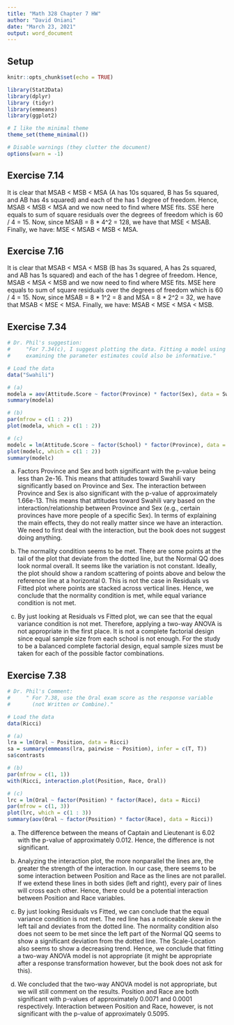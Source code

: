 ```yaml
---
title: "Math 328 Chapter 7 HW"
author: "David Oniani"
date: "March 23, 2021"
output: word_document
---
```


<!-- Do Exercises 7.14, 7.16, 7.34, and 7.38, using R Markdown. -->

## Setup

```r
knitr::opts_chunk$set(echo = TRUE)
```

```r
library(Stat2Data)
library(dplyr)
library (tidyr)
library(emmeans)
library(ggplot2)

# I like the minimal theme
theme_set(theme_minimal())

# Disable warnings (they clutter the document)
options(warn = -1)
```

## Exercise 7.14

It is clear that MSAB < MSB < MSA (A has 10s squared, B has 5s squared, and AB
has 4s squared) and each of the has 1 degree of freedom. Hence, MSAB < MSB < MSA
and we now need to find where MSE fits. SSE here equals to sum of square
residuals over the degrees of freedom which is 60 / 4 = 15. Now, since MSAB = 8
* 4^2 = 128, we have that MSE < MSAB. Finally, we have: MSE < MSAB < MSB < MSA.

## Exercise 7.16

It is clear that MSAB < MSA < MSB (B has 3s squared, A has 2s squared, and AB
has 1s squared) and each of the has 1 degree of freedom. Hence, MSAB < MSA < MSB
and we now need to find where MSE fits. MSE here equals to sum of square
residuals over the degrees of freedom which is 60 / 4 = 15. Now, since MSAB = 8
* 1^2 = 8 and MSA = 8 * 2^2 = 32, we have that MSAB < MSE < MSA. Finally, we
have: MSAB < MSE < MSA < MSB.

## Exercise 7.34

```r

# Dr. Phil's suggestion:
#     "For 7.34(c), I suggest plotting the data. Fitting a model using lm and
#     examining the parameter estimates could also be informative."

# Load the data
data("Swahili")

# (a)
modela = aov(Attitude.Score ~ factor(Province) * factor(Sex), data = Swahili)
summary(modela)

# (b)
par(mfrow = c(1 : 2))
plot(modela, which = c(1 : 2))

# (c)
modelc = lm(Attitude.Score ~ factor(School) * factor(Province), data = Swahili)
plot(modelc, which = c(1 : 2))
summary(modelc)
```

(a) Factors Province and Sex and both significant with the p-value being less
    than 2e-16. This means that attitudes toward Swahili vary significantly
    based on Province and Sex. The interaction between Province and Sex is also
    significant with the p-value of approximately 1.66e-13. This means that
    attitudes toward Swahili vary based on the interaction/relationship between
    Province and Sex (e.g., certain provinces have more people of a specific
    Sex). In terms of explaining the main effects, they do not really matter
    since we have an interaction. We need to first deal with the interaction,
    but the book does not suggest doing anything.

(b) The normality condition seems to be met. There are some points at the tail
    of the plot that deviate from the dotted line, but the Normal QQ does look
    normal overall. It seems like the variation is not constant. Ideally, the
    plot should show a random scattering of points above and below the reference
    line at a horizontal 0. This is not the case in Residuals vs Fitted plot
    where points are stacked across vertical lines. Hence, we conclude that the
    normality condition is met, while equal variance condition is not met.

(c) By just looking at Residuals vs Fitted plot, we can see that the equal
    variance condition is not met. Therefore, applying a two-way ANOVA is not
    appropriate in the first place. It is not a complete factorial design since
    equal sample size from each school is not enough. For the study to be a
    balanced complete factorial design, equal sample sizes must be taken for
    each of the possible factor combinations.

## Exercise 7.38

```r
# Dr. Phil's Comment:
#     " For 7.38, use the Oral exam score as the response variable
#       (not Written or Combine)."

# Load the data
data(Ricci)

# (a)
lra = lm(Oral ~ Position, data = Ricci)
sa = summary(emmeans(lra, pairwise ~ Position), infer = c(T, T))
sa$contrasts

# (b)
par(mfrow = c(1, 1))
with(Ricci, interaction.plot(Position, Race, Oral))

# (c)
lrc = lm(Oral ~ factor(Position) * factor(Race), data = Ricci)
par(mfrow = c(1, 3))
plot(lrc, which = c(1 : 3))
summary(aov(Oral ~ factor(Position) * factor(Race), data = Ricci))
```

(a) The difference between the means of Captain and Lieutenant is 6.02 with the
    p-value of approximately 0.012. Hence, the difference is not significant.

(b) Analyzing the interaction plot, the more nonparallel the lines are, the
    greater the strength of the interaction. In our case, there seems to be some
    interaction between Position and Race as the lines are not parallel. If we
    extend these lines in both sides (left and right), every pair of lines will
    cross each other. Hence, there could be a potential interaction between
    Position and Race variables.

(c) By just looking Residuals vs Fitted, we can conclude that the equal variance
    condition is not met. The red line has a noticeable skew in the left tail
    and deviates from the dotted line. The normality condition also does not
    seem to be met since the left part of the Normal QQ seems to show a
    significant deviation from the dotted line. The Scale-Location also seems to
    show a decreasing trend. Hence, we conclude that fitting a two-way ANOVA
    model is not appropriate (it might be appropriate after a response
    transformation however, but the book does not ask for this).

(d) We concluded that the two-way ANOVA model is not appropriate, but we will
    still comment on the results. Position and Race are both significant with
    p-values of approximately 0.0071 and 0.0001 respectively. Interaction
    between Position and Race, however, is not significant with the p-value of
    approximately 0.5095.